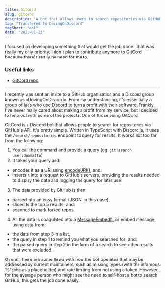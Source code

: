 ```yaml
---
title: GitCord
slug: gitcord
description: "A bot that allows users to search repositories via GitHub's API"
tag: "Transfered to DevingOnDiscord"
tagShort: "eol"
date: "2021-01-23"
---
```


<Timeline>
  <Item status="eol" date="2021-01-23" title="Transfered respository to DevingOnDiscord">
    I focused on developing something that would get the job done. That was really my only priority. I don&apos;t plan to contribute anymore to GitCord because there&apos;s really no need for me to.
  </Item>
  <Item status="released" date="2021-01-23" title="v0.1.0 unofficially releases" />
  <Item status="active" date="2020-01-21" title="Started development" />
  <Item status="progress" date="2020-01-19" title="Conceptialised idea" />
</Timeline>

### Useful links
- [GitCord repo](https://github.com/DevingOnDiscord/gitcord-discord-bot)

---

I recently was sent an invite to a GitHub organisation and a Discord group known as «DevingOnDiscord». From my understanding, it's essentially a group of lads who use Discord to turn a profit with their software. Frankly, I've never really cared about making a profit from my service, but I decided to help out with some of the projects. One of those being GitCord.

GitCord is a Discord bot that allows people to search for repositories via GitHub's API. It's pretty simple. Written in TypeScript with Discord.js, it uses the `/search/repositories` endpoint to query for results. It works not too far from the following:

1. You call the command and provide a query (eg. `git!search user:doamatto`)
2. It takes your query and:
  - encodes it as a URI using [encodeURI()](https://developer.mozilla.org/en-US/docs/Web/JavaScript/Reference/Global_Objects/encodeURI); and:
  - inserts it into a request to GitHub's servers, providing the results needed to display the data and logging the query for later use
3. The data provided by GitHub is then:
  - parsed into an easy format (JSON, in this case),
  - sliced to the top 5 results; and:
  - scanned to mark forked repos.
4. All the data is coagulated into a [MessageEmbed()](https://discord.js.org/#/docs/main/stable/class/MessageEmbed), or embed message, using data from:
  - the data from step 3 in a list,
  - the query in step 1 to remind you what you searched for; and:
  - the parsed query in step 2 in the form of a search to see other results that were excluded.

Overall, there are some flaws with how the bot operates that may be addressed by current maintainers, such as missing types (with the infamous `TSFixMe` as a placeholder) and rate limiting from not using a token. However, for the average person who might see the need to self-host a bot to search GitHub, this gets the job done easily.
